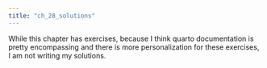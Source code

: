 ```yaml
---
title: "ch_28_solutions"
---
```


::: callout-note
While this chapter has exercises, because I think quarto documentation is pretty encompassing and there is more personalization for these exercises, I am not writing my solutions.
:::

